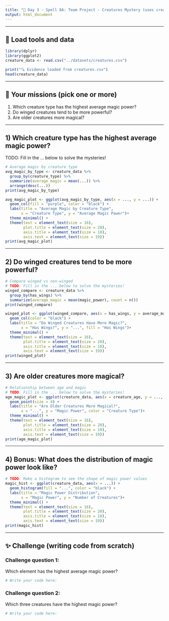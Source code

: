 ```yaml
---
title: "🔮 Day 3 - Spell 8A: Team Project - Creatures Mystery (uses creatures.csv)"
output: html_document
---
```


---

## 🧰 Load tools and data

```r
library(dplyr)
library(ggplot2)
creature_data <- read.csv("../datasets/creatures.csv")

print("🔍 Evidence loaded from creatures.csv")
head(creature_data)
```

---

## 🎯 Your missions (pick one or more)
1) Which creature type has the highest average magic power?
2) Do winged creatures tend to be more powerful?
3) Are older creatures more magical?

---

## 1) Which creature type has the highest average magic power?

TODO: Fill in the ... below to solve the mysteries!

```r
# Average magic by creature type
avg_magic_by_type <- creature_data %>%
  group_by(creature_type) %>%
  summarize(average_magic = mean(...)) %>%
  arrange(desc(...))
print(avg_magic_by_type)

avg_magic_plot <- ggplot(avg_magic_by_type, aes(x = ..., y = ...)) +
  geom_col(fill = "purple", color = "black") +
  labs(title = "Average Magic by Creature Type",
       x = "Creature Type", y = "Average Magic Power")+
  theme_minimal() +
  theme(text = element_text(size = 16),
        plot.title = element_text(size = 20),
        axis.title = element_text(size = 18),
        axis.text = element_text(size = 19))
print(avg_magic_plot)
```

---

## 2) Do winged creatures tend to be more powerful?

```r
# Compare winged vs non-winged
# TODO: Fill in the ... below to solve the mysteries!
winged_compare <- creature_data %>%
  group_by(has_wings) %>%
  summarize(average_magic = mean(magic_power), count = n())
print(winged_compare)
```

```r
winged_plot <- ggplot(winged_compare, aes(x = has_wings, y = average_magic, fill = has_wings)) +
  geom_col(color = "black") +
  labs(title = "Do Winged Creatures Have More Magic?",
       x = "Has Wings?", y = "...", fill = "Has Wings")+
  theme_minimal() +
  theme(text = element_text(size = 16),
        plot.title = element_text(size = 20),
        axis.title = element_text(size = 18),
        axis.text = element_text(size = 19))
print(winged_plot)
```

---

## 3) Are older creatures more magical?

```r
# Relationship between age and magic
# TODO: Fill in the ... below to solve the mysteries!
age_magic_plot <- ggplot(creature_data, aes(x = creature_age, y = ..., color = creature_type)) +
  geom_point(size = 4) +
  labs(title = "Are Older Creatures More Magical?",
       x = "...", y = "Magic Power", color = "Creature Type")+
  theme_minimal() +
  theme(text = element_text(size = 16),
        plot.title = element_text(size = 20),
        axis.title = element_text(size = 18),
        axis.text = element_text(size = 19))
print(age_magic_plot)
```

---

## 4) Bonus: What does the distribution of magic power look like?

```r
# TODO: Make a histogram to see the shape of magic power values
magic_hist <- ggplot(creature_data, aes(x = ...)) +
  geom_histogram(fill = "...", color = "black") +
  labs(title = "Magic Power Distribution",
       x = "Magic Power", y = "Number of Creatures")+
  theme_minimal() +
  theme(text = element_text(size = 16),
        plot.title = element_text(size = 20),
        axis.title = element_text(size = 18),
        axis.text = element_text(size = 19))
print(magic_hist)
```

---

## ✨ Challenge (writing code from scratch)

### Challenge question 1:
Which element has the highest average magic power?

```r
# Write your code here:


```

### Challenge question 2: 
Which three creatures have the highest magic power?

```r
# Write your code here:



```